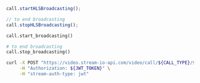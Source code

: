 
<Tabs groupId="examples">
<TabItem value="js" label="JavaScript">

```js
call.startHLSBroadcasting();

// to end broadcasting
call.stopHLSBroadcasting();
```

</TabItem>
<TabItem value="py" label="Python">

```py
call.start_broadcasting()

# to end broadcasting
call.stop_broadcasting()
```

</TabItem>
<TabItem value="curl" label="cURL">

```bash
curl -X POST "https://video.stream-io-api.com/video/call/${CALL_TYPE}/${CALL_ID}/start_broadcasting?api_key=${API_KEY}" \
     -H "Authorization: ${JWT_TOKEN}" \
     -H "stream-auth-type: jwt"
```

</TabItem>
</Tabs>
